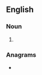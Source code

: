 ==English==

===Noun===
{{head|en|noun form}}

# {{plural of|sapling|lang=en}}

===Anagrams===
* {{anagrams|en|a=agilnpss|lapsings|spalings}}